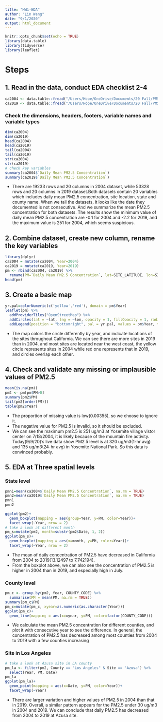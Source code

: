 ---
title: "HW1-EDA"
author: "Lin Wang"
date: "9/1/2020"
output: html_document
---

```{r setup, include=FALSE}
knitr::opts_chunk$set(echo = TRUE)
library(data.table)
library(tidyverse)
library(leaflet)
```

# Steps

## 1. Read in the data, conduct EDA checklist 2-4
```{r}
ca2004 <- data.table::fread("/Users/Hope/OneDrive/Documents/20 Fall/PM566/HW/HW1/cadata2004.csv")
ca2019 <- data.table::fread("/Users/Hope/OneDrive/Documents/20 Fall/PM566/HW/HW1/cadata2019.csv")
```
### Check the dimensions, headers, footers, variable names and variable types
```{r}
dim(ca2004)
dim(ca2019)
head(ca2004)
head(ca2019)
tail(ca2004)
tail(ca2019)
str(ca2004)
str(ca2019)
# check key variables
summary(ca2004$`Daily Mean PM2.5 Concentration`)
summary(ca2019$`Daily Mean PM2.5 Concentration`)
```

- There are 19233 rows and 20 columns in 2004 dataset, while 53328 rows and 20 columns in 2019 dataset.Both datasets contain 20 variables which includes daily mean PM2.5 concentration, site location, state and county name. When we tail the datasets, it looks like the date they documented is not consecutive. And we summarize the mean PM2.5 concentration for both datasets. The results show the minimum value of daily mean PM2.5 concentration are -0.1 for 2004 and -2.2 for 2019, and the maximum value is 251 for 2004, which seems suspicious.

## 2. Combine dataset, create new column, rename the key variables
```{r}
library(dplyr)
ca2004 = mutate(ca2004, Year=2004) 
ca2019 = mutate(ca2019, Year=2019)
pm <- rbind(ca2004, ca2019) %>%
  rename(PM=`Daily Mean PM2.5 Concentration`, lat=SITE_LATITUDE, lon=SITE_LONGITUDE, State=STATE, County=COUNTY, Site=`Site Name`, ID=`Site ID`, AQI=`DAILY_AQI_VALUE`)
head(pm)
```

## 3. Create a basic map
```{r}
yr.pal=colorNumeric(c('yellow','red'), domain = pm$Year)
leaflet(pm) %>%
  addProviderTiles("OpenStreetMap") %>%
  addCircles(lat = ~lat, lng = ~lon, opacity = 1, fillOpacity = 1, radius = 500, color = ~yr.pal(Year)) %>%
  addLegend(position = "bottomright", pal = yr.pal, values = pm$Year, title = "Year", opacity = 1)
```

- The map colors the circle differently by year, and indicate locations of the sites throughout California. We can see there are more sites in 2019 than in 2004, and most sites are located near the west coast, the yellow circle represents sites in 2004 while red one represents that in 2019, and circles overlap each other.

## 4. Check and validate any missing or implausible values of PM2.5
```{r}
mean(is.na(pm))
pm2 <- pm[pm$PM>0]
summary(pm2$PM)
tail(pm2[order(PM)])
table(pm2$Year)
```

- The proportion of missing value is low(0.00355), so we choose to ignore it. 
- The negative value for PM2.5 is invalid, so it should be excluded.
- We can see the maximum pm2.5 is 251 ug/m3 at Yosemite village vistor center on 7/18/2004, it is likely because of the mountain fire activity. Today(9/9/20)'s live data show PM2.5 level is at 320 ug/m3(1-hr avg) and 135 ug/m3(24-hr avg) in Yosemite National Park. So this data is convinced probably.

## 5. EDA at Three spatial levels
### State level
```{r}
pmn1=mean(ca2004$`Daily Mean PM2.5 Concentration`, na.rm = TRUE)
pmn2=mean(ca2019$`Daily Mean PM2.5 Concentration`, na.rm = TRUE)
pmn1
pmn2
 
ggplot(pm2)+
  geom_boxplot(mapping = aes(group=Year, y=PM, color=Year))+
  facet_wrap(~Year, nrow = 2)
# take a look at different month
pm_s=mutate(pm2, month=substr(pm2$Date, 1, 2))
ggplot(pm_s)+
  geom_boxplot(mapping = aes(x=month, y=PM, color=Year))+
  facet_wrap(~Year, nrow = 2)
```

- The mean of daily concentration of PM2.5 have decreased in California from 2004 to 2019(13.12497 to 7.742194).
- From the boxplot above, we can also see the concentration of PM2.5 is higher in 2004 than in 2019, and especially high in July.

### County level
```{r}
pm_c <- group_by(pm2, Year, COUNTY_CODE) %>% 
  summarise(PM = mean(PM, na.rm = TRUE))
summary(pm_c$PM)
pm_c=mutate(pm_c, xyear=as.numeric(as.character(Year))) 
ggplot(pm_c)+
  geom_line(mapping = aes(x=xyear, y=PM, color=factor(COUNTY_CODE)))
```

- We calculate the mean PM2.5 concentration for different counties, and plot it with consecutive year to see the difference. In general, the concentration of PM2.5 has decreased among most counties from 2004 to 2019 with a few counties increasing

### Site in Los Angeles
```{r}
# take a look at Azusa site in LA county
pm_la <- filter(pm2, County == "Los Angeles" & Site == "Azusa") %>%
  select(Year, PM, Date)
pm_la
ggplot(pm_la)+
  geom_point(mapping = aes(x=Date, y=PM, color=Year))+
  facet_wrap(~Year)
```

- There are larger variation and higher values of PM2.5 in 2004 than that in 2019. Overall, a similar pattern appears for the PM2.5 under 30 ug/m3 in 2004 and 2019. We can conclude that daily PM2.5 has decreased from 2004 to 2019 at Azusa site.
